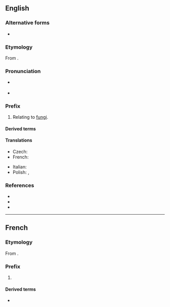 ==English==

===Alternative forms===
* {{alter|en|myc-}} {{q|before vowels}}

===Etymology===
From {{af|en|μύκης|-o-|lang1=grc|t1=mushroom or other fungus}}.

===Pronunciation===
* {{a|RP}} {{IPA|en|/mʌɪ.kə(ʊ)/}}
* {{a|GA}} {{IPA|en|/maɪ.koʊ/|/maɪ.kə/}}

===Prefix===
{{en-prefix}}

# {{lb|en|mycology}} Relating to [[fungus|fungi]].
#: {{ux|en|'''myco'''logy, '''myc'''osis}}
#: {{syn|en|-mycete}}

====Derived terms====
{{prefixsee|en}}

====Translations====
{{trans-top}}
* Czech: {{t|cs|myko-}}
* French: {{t+|fr|myco-}}
{{trans-mid}}
* Italian: {{t|it|mico-}}
* Polish: {{t+|pl|miko-}}, {{t+|pl|myko-}}
{{trans-bottom}}

===References===
* {{R:OneLook}}
* {{R:Lexico}}
* {{R:MWO|myc-}}

----

==French==

===Etymology===
From {{etyl|grc|fr}} {{m|grc|μύκης}}.

===Prefix===
{{fr-prefix}}

# {{l|en|myco-}} {{gloss|pertaining to fungus}}

====Derived terms====
{{prefixsee|fr}}

{{der-top}}
* {{l|fr|mycose}}
{{der-bottom}}